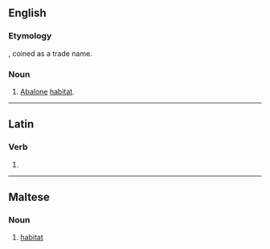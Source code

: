 ==English==
{{rfv|en}}
===Etymology===
{{blend|en|abalone|habitat}}, coined as a trade name.

===Noun===
{{en-noun}}

# {{lb|en|Australian}} [[abalone|Abalone]] [[habitat]].

----

==Latin==

===Verb===
{{la-verb-form|ābītat}}

# {{inflection of|ābītō||3|s|pres|act|sub|lang=la}}

----

==Maltese==

===Noun===
{{mt-noun|m}}

# [[habitat]]